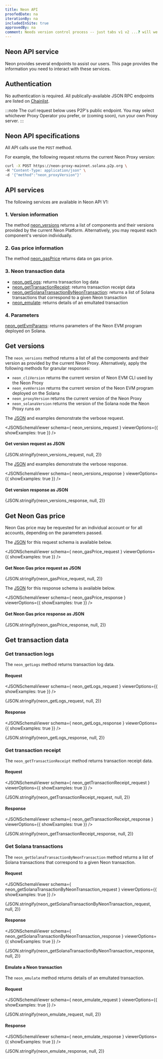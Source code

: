 ```yaml
---
title: Neon API
proofedDate: na
iterationBy: na
includedInSite: true
approvedBy: na
comment: Needs version control process -- just tabs v1 v2 ...? will we use semantic versioning https://semver.org/spec/v2.0.0.html // todo BUG The UX is not great with tabs -- menu bar unable to locate heading items within the currently-unsued tab ONLY once that tab is entered does menu work. Is this worth investing in FE fix OR do I have to flatten? <!-- probably a good idea to provide all of the following as a single page specification (similar to a swagger file) see the docs for the standard https://spec.open-rpc.org/ -->
---
```



<!-- redundant if I can use the method as enums


-->


## Neon API service

Neon provides several endpoints to assist our users. This page provides the information you need to interact with these services.

## Authentication

No authentication is required. All publically-available JSON RPC endpoints are listed on [Chainlist](https://chainlist.org/?chain=245022926&testnets=true&search=Neon+EVM).

:::note
The curl request below uses P2P's public endpoint. You may select whichever Proxy Operator you prefer, or (coming soon), run your own Proxy server.
:::

## Neon API specifications

All API calls use the `POST` method.

For example, the following request returns the current Neon Proxy version:

```bash
curl -X POST https://neon-proxy-mainnet.solana.p2p.org \
-H "Content-Type: application/json" \
-d '{"method":"neon_proxyVersion"}'
```

<!-- Retiring the full version
```bash
curl -X POST https://neon-proxy-mainnet.solana.p2p.org \
-H "Content-Type: application/json" \
-d '{"jsonrpc":"2.0","method":"neon_proxyVersion","id":1}'
```
-->

## API services

The following services are available in Neon API V1:

### 1. Version information

The method [neon_versions](#get-versions) returns a list of components and their versions provided by the current Neon Platform. Alternatively, you may request each component's version individually.


### 2. Gas price information

The method [neon_gasPrice](#get-neon-gas-price) returns data on gas price.

### 3. Neon transaction data

- [neon_getLogs](#get-transaction-logs): returns transaction log data
- [neon_getTransactionReceipt](#get-transaction-receipt): returns transaction receipt data
- [neon_getSolanaTransactionByNeonTransaction](#get-solana-transactions): returns a list of Solana transactions that correspond to a given Neon transaction
- [neon_emulate](#emulate-a-neon-transaction): returns details of an emultated transaction

### 4. Parameters

[neon_getEvmParams](#get-the-neon-evm-program-version): returns parameters of the Neon EVM program deployed on Solana.

## Get versions

<Tabs>
	<TabItem value="View" label="Request" default>

The `neon_versions` method returns a list of all the components and their version as provided by the current Neon Proxy. Alternatively, apply the following methods for granular responses:

- `neon_cliVersion` returns the current version of Neon EVM CLI used by the Neon Proxy
- `neon_evmVersion` returns the current version of the Neon EVM program deployed on the Solana
- `neon_proxyVersion` returns the current version of the Neon Proxy
- `neon_solanaVersion` returns the version of the Solana node the Neon Proxy runs on

The [JSON](#get-version-request-as-json) and examples demonstrate the verbose request.

<JSONSchemaViewer schema={ neon_versions_request } viewerOptions={{ showExamples: true }} />

#### Get version request as JSON

<CodeBlock language="json">{JSON.stringify(neon_versions_request, null, 2)}</CodeBlock>

</TabItem>

<TabItem value="Retrieve" label="Response" default>

The [JSON](#get-version-request-as-json) and examples demonstrate the verbose response.

<JSONSchemaViewer schema={ neon_versions_response } viewerOptions={{ showExamples: true }} />

#### Get version response as JSON

<CodeBlock language="json">{JSON.stringify(neon_versions_response, null, 2)}</CodeBlock>

</TabItem>
</Tabs>


## Get Neon Gas price

Neon Gas price may be requested for an individual account or for all accounts, depending on the parameters passed.

<!-- accounts is the term used in the Notion page -- however does this make sense? A tx incurs a fee -- not sure that account is accurate // also how does gas price make sense for gas-less ? // also how does gas price make sense for gas-less ?-->


<Tabs>
	<TabItem value="RSchema" label="Request" default>

The [JSON](#get-neon-gas-price-request-as-json) for this request schema is available below.

<JSONSchemaViewer schema={ neon_gasPrice_request } viewerOptions={{ showExamples: true }} />

#### Get Neon Gas price request as JSON

<CodeBlock language="json">{JSON.stringify(neon_gasPrice_request, null, 2)}</CodeBlock>

</TabItem>

<TabItem value="Schema" label="Response" default>

The [JSON](#get-neon-gas-price-request-as-json) for this response schema is available below.

<JSONSchemaViewer schema={ neon_gasPrice_response } viewerOptions={{ showExamples: true }} />

#### Get Neon Gas price response as JSON

<CodeBlock language="json">{JSON.stringify(neon_gasPrice_response, null, 2)}</CodeBlock>

</TabItem>
</Tabs>

## Get transaction data

### Get transaction logs

The `neon_getLogs` method returns transaction log data.

#### Request

<Tabs>
	<TabItem value="Schema" label="Schema" default>

<JSONSchemaViewer schema={ neon_getLogs_request } viewerOptions={{ showExamples: true }} />

</TabItem>
<TabItem value="Json" label="JSON" default>

<CodeBlock language="json">{JSON.stringify(neon_getLogs_request, null, 2)}</CodeBlock>

</TabItem>
</Tabs>

#### Response

<Tabs>
	<TabItem value="Schema" label="Schema" default>

<JSONSchemaViewer schema={ neon_getLogs_response } viewerOptions={{ showExamples: true }} />

</TabItem>
<TabItem value="Json" label="JSON" default>

<CodeBlock language="json">{JSON.stringify(neon_getLogs_response, null, 2)}</CodeBlock>

</TabItem>
</Tabs>

### Get transaction receipt

The `neon_getTransactionReceipt` method returns transaction receipt data.

#### Request

<Tabs>
	<TabItem value="Schema" label="Schema" default>

<JSONSchemaViewer schema={ neon_getTransactionReceipt_request } viewerOptions={{ showExamples: true }} />

</TabItem>
<TabItem value="Json" label="JSON" default>

<CodeBlock language="json">{JSON.stringify(neon_getTransactionReceipt_request, null, 2)}</CodeBlock>

</TabItem>
</Tabs>

#### Response

<Tabs>
	<TabItem value="Schema" label="Schema" default>

<JSONSchemaViewer schema={ neon_getTransactionReceipt_response } viewerOptions={{ showExamples: true }} />

</TabItem>
<TabItem value="Json" label="JSON" default>

<CodeBlock language="json">{JSON.stringify(neon_getTransactionReceipt_response, null, 2)}</CodeBlock>

</TabItem>
</Tabs>


### Get Solana transactions

The `neon_getSolanaTransactionByNeonTransaction` method returns a list of Solana transactions that correspond to a given Neon transaction.

#### Request

<Tabs>
	<TabItem value="Schema" label="Schema" default>

<JSONSchemaViewer schema={ neon_getSolanaTransactionByNeonTransaction_request } viewerOptions={{ showExamples: true }} />

</TabItem>
<TabItem value="Json" label="JSON" default>

<CodeBlock language="json">{JSON.stringify(neon_getSolanaTransactionByNeonTransaction_request, null, 2)}</CodeBlock>

</TabItem>
</Tabs>

#### Response

<Tabs>
	<TabItem value="Schema" label="Schema" default>

<JSONSchemaViewer schema={ neon_getSolanaTransactionByNeonTransaction_response } viewerOptions={{ showExamples: true }} />

</TabItem>
<TabItem value="Json" label="JSON" default>

<CodeBlock language="json">{JSON.stringify(neon_getSolanaTransactionByNeonTransaction_response, null, 2)}</CodeBlock>

</TabItem>
</Tabs>


#### Emulate a Neon transaction

The `neon_emulate` method returns details of an emultated transaction.

#### Request

<Tabs>
	<TabItem value="Schema" label="Schema" default>

<JSONSchemaViewer schema={ neon_emulate_request } viewerOptions={{ showExamples: true }} />

</TabItem>
<TabItem value="Json" label="JSON" default>

<CodeBlock language="json">{JSON.stringify(neon_emulate_request, null, 2)}</CodeBlock>

</TabItem>
</Tabs>

#### Response

<Tabs>
	<TabItem value="Schema" label="Schema" default>

<JSONSchemaViewer schema={ neon_emulate_response } viewerOptions={{ showExamples: true }} />

</TabItem>
<TabItem value="Json" label="JSON" default>

<CodeBlock language="json">{JSON.stringify(neon_emulate_response, null, 2)}</CodeBlock>

</TabItem>
</Tabs>
